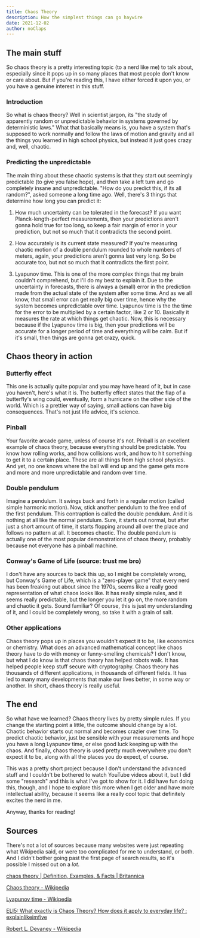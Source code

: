 ```yaml
---
title: Chaos Theory
description: How the simplest things can go haywire
date: 2021-12-02
author: noClaps
---
```


## The main stuff
So chaos theory is a pretty interesting topic (to a nerd like me) to talk about, especially since it pops up in so many places that most people don't know or care about. But if you're reading this, I have either forced it upon you, or you have a genuine interest in this stuff.

### Introduction
So what is chaos theory? Well in scientist jargon, its "the study of apparently random or unpredictable behavior in systems governed by deterministic laws." What that basically means is, you have a system that's supposed to work normally and follow the laws of motion and gravity and all the things you learned in high school physics, but instead it just goes crazy and, well, chaotic.

### Predicting the unpredictable
The main thing about these chaotic systems is that they start out seemingly predictable (to give you false hope), and then take a left turn and go completely insane and unpredictable. "How do you predict this, if its all random?", asked someone a long time ago. Well, there's 3 things that determine how long you can predict it:

1. How much uncertainty can be tolerated in the forecast? If you want Planck-length-perfect measurements, then your predictions aren't gonna hold true for too long, so keep a fair margin of error in your prediction, but not so much that it contradicts the second point.

2. How accurately is its current state measured? If you're measuring chaotic motion of a double pendulum rounded to whole numbers of meters, again, your predictions aren't gonna last very long. So be accurate too, but not so much that it contradicts the first point.

3. Lyapunov time. This is one of the more complex things that my brain couldn't comprehend, but I'll do my best to explain it. Due to the uncertainty in forecasts, there is always a (small) error in the prediction made from the actual state of the system after some time. And as we all know, that small error can get really big over time, hence why the system becomes unpredictable over time. Lyapunov time is the the time for the error to be multiplied by a certain factor, like 2 or 10. Basically it measures the rate at which things get chaotic. Now, this is necessary because if the Lyapunov time is big, then your predictions will be accurate for a longer period of time and everything will be calm. But if it's small, then things are gonna get crazy, quick.

## Chaos theory in action
### Butterfly effect
This one is actually quite popular and you may have heard of it, but in case you haven't, here's what it is. The butterfly effect states that the flap of a butterfly's wing could, eventually, form a hurricane on the other side of the world. Which is a prettier way of saying, small actions can have big consequences. That's not just life advice, it's science.

### Pinball
Your favorite arcade game, unless of course it's not. Pinball is an excellent example of chaos theory, because everything should be predictable. You know how rolling works, and how collisions work, and how to hit something to get it to a certain place. These are all things from high school physics. And yet, no one knows where the ball will end up and the game gets more and more and more unpredictable and random over time.

### Double pendulum
Imagine a pendulum. It swings back and forth in a regular motion (called simple harmonic motion). Now, stick another pendulum to the free end of the first pendulum. This contraption is called the double pendulum. And it is nothing at all like the normal pendulum. Sure, it starts out normal, but after just a short amount of time, it starts flopping around all over the place and follows no pattern at all. It becomes chaotic. The double pendulum is actually one of the most popular demonstrations of chaos theory, probably because not everyone has a pinball machine.

### Conway's Game of Life (source: trust me bro)
I don't have any sources to back this up, so I might be completely wrong, but Conway's Game of Life, which is a "zero-player game" that every nerd has been freaking out about since the 1970s, seems like a really good representation of what chaos looks like. It has really simple rules, and it seems really predictable, but the longer you let it go on, the more random and chaotic it gets. Sound familiar? Of course, this is just my understanding of it, and I could be completely wrong, so take it with a grain of salt.

### Other applications
Chaos theory pops up in places you wouldn't expect it to be, like economics or chemistry. What does an advanced mathematical concept like chaos theory have to do with money or funny-smelling chemicals? I don't know, but what I do know is that chaos theory has helped robots walk. It has helped people keep stuff secure with cryptography. Chaos theory has thousands of different applications, in thousands of different fields. It has led to many many developments that make our lives better, in some way or another. In short, chaos theory is really useful.

## The end
So what have we learned? Chaos theory lives by pretty simple rules. If you change the starting point a little, the outcome should change by a lot. Chaotic behavior starts out normal and becomes crazier over time. To predict chaotic behavior, just be sensible with your measurements and hope you have a long Lyapunov time, or else good luck keeping up with the chaos. And finally, chaos theory is used pretty much everywhere you don't expect it to be, along with all the places you do expect, of course.

This was a pretty short project because I don't understand the advanced stuff and I couldn't be bothered to watch YouTube videos about it, but I did some "research" and this is what I've got to show for it. I did have fun doing this, though, and I hope to explore this more when I get older and have more intellectual ability, because it seems like a really cool topic that definitely excites the nerd in me.

Anyway, thanks for reading!

## Sources
There's not a lot of sources because many websites were just repeating what Wikipedia said, or were too complicated for me to understand, or both. And I didn't bother going past the first page of search results, so it's possible I missed out on a *lot*.

[chaos theory | Definition, Examples, & Facts | Britannica](https://www.britannica.com/science/chaos-theory)

[Chaos theory - Wikipedia](https://en.wikipedia.org/wiki/Chaos_theory)

[Lyapunov time - Wikipedia](https://en.wikipedia.org/wiki/Lyapunov_time)

[ELI5: What exactly is Chaos Theory? How does it apply to everyday life? : explainlikeimfive](https://www.reddit.com/r/explainlikeimfive/comments/pm727k/comment/hcg0w5x/)

[Robert L. Devaney - Wikipedia](https://en.wikipedia.org/wiki/Robert_L._Devaney)
